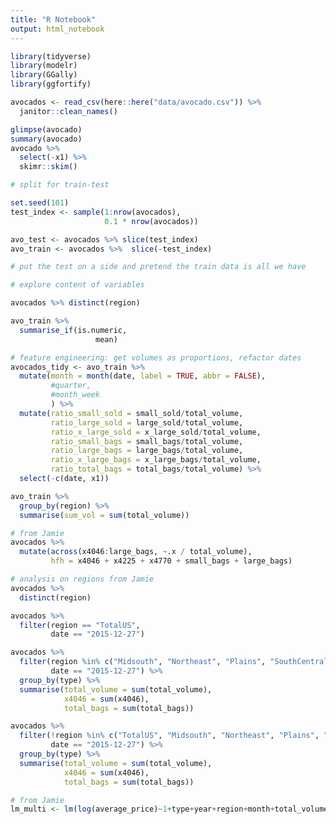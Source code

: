 ```yaml
---
title: "R Notebook"
output: html_notebook
---
```


```r
library(tidyverse)
library(modelr)
library(GGally)
library(ggfortify)
```

```r
avocados <- read_csv(here::here("data/avocado.csv")) %>% 
  janitor::clean_names()
```

```r
glimpse(avocado)
summary(avocado)
avocado %>% 
  select(-x1) %>% 
  skimr::skim()
```

```r
# split for train-test

set.seed(101)
test_index <- sample(1:nrow(avocados),
                     0.1 * nrow(avocados))

avo_test <- avocados %>% slice(test_index)
avo_train <- avocados %>%  slice(-test_index)

# put the test on a side and pretend the train data is all we have
```

```r
# explore content of variables

```

```r
avocados %>% distinct(region)
```

```r
avo_train %>% 
  summarise_if(is.numeric,
                   mean)
```


```r
# feature engineering: get volumes as proportions, refactor dates
avocados_tidy <- avo_train %>%
  mutate(month = month(date, label = TRUE, abbr = FALSE),
         #quarter,
         #month_week
         ) %>%
  mutate(ratio_small_sold = small_sold/total_volume,
         ratio_large_sold = large_sold/total_volume,
         ratio_x_large_sold = x_large_sold/total_volume,
         ratio_small_bags = small_bags/total_volume,
         ratio_large_bags = large_bags/total_volume,
         ratio_x_large_bags = x_large_bags/total_volume,
         ratio_total_bags = total_bags/total_volume) %>%
  select(-c(date, x1))

avo_train %>% 
  group_by(region) %>% 
  summarise(sum_vol = sum(total_volume))
```

```r
# from Jamie
avocados %>%
  mutate(across(x4046:large_bags, ~.x / total_volume),
         hfh = x4046 + x4225 + x4770 + small_bags + large_bags)
```



```r
# analysis on regions from Jamie
avocados %>%
  distinct(region)

avocados %>% 
  filter(region == "TotalUS",
         date == "2015-12-27")

avocados %>% 
  filter(region %in% c("Midsouth", "Northeast", "Plains", "SouthCentral", "Southeast", "West", "GreatLakes", "California"),
         date == "2015-12-27") %>% 
  group_by(type) %>% 
  summarise(total_volume = sum(total_volume),
            x4046 = sum(x4046),
            total_bags = sum(total_bags))

avocados %>% 
  filter(!region %in% c("TotalUS", "Midsouth", "Northeast", "Plains", "SouthCentral", "Southeast", "West", "GreatLakes", "California"),
         date == "2015-12-27") %>% 
  group_by(type) %>% 
  summarise(total_volume = sum(total_volume),
            x4046 = sum(x4046),
            total_bags = sum(total_bags))
```
```r
# from Jamie
lm_multi <- lm(log(average_price)~1+type+year+region+month+total_volume+x4046+x4225+x4770+small_bags+large_bags+year:type+region:type+region:year+month:type+month:year+month:region+x4046:total_volume+x4225:total_volume+small_bags:total_volume+small_bags:x4046+small_bags:x4225+small_bags:x4770+large_bags:total_volume+large_bags:small_bags+type:total_volume+type:x4225+year:total_volume+year:x4046+year:x4770+year:large_bags+region:total_volume+region:x4225+region:large_bags+month:total_volume+month:x4770+month:small_bags, train) 
```

